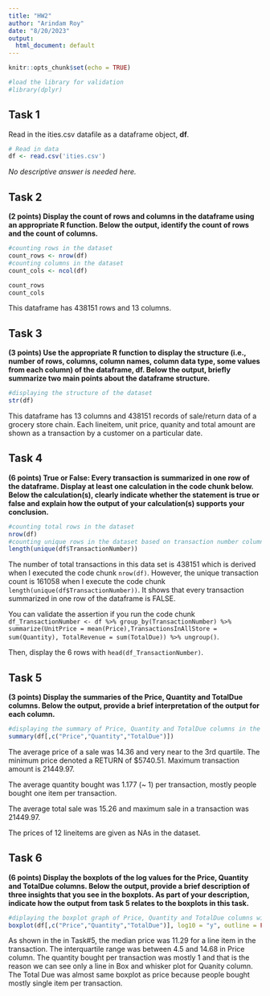 ```yaml
---
title: "HW2"
author: "Arindam Roy"
date: "8/20/2023"
output:
  html_document: default
---
```


```r
knitr::opts_chunk$set(echo = TRUE)
```
```r
#load the library for validation
#library(dplyr)
```


## Task 1 

Read in the ities.csv datafile as a dataframe object, __df__. 

```r
# Read in data
df <- read.csv('ities.csv') 
```

_No descriptive answer is needed here._

## Task 2  

__(2 points) Display the count of rows and columns in the dataframe using an appropriate R function. Below the output, identify the count of rows and the count of columns.__  

```r
#counting rows in the dataset
count_rows <- nrow(df)
#counting columns in the dataset
count_cols <- ncol(df)

count_rows
count_cols
```

This dataframe has 438151 rows and 13 columns.

## Task 3  

__(3 points) Use the appropriate R function to display the structure (i.e., number of rows, columns, column names, column data type, some values from each column) of the dataframe, df. Below the output, briefly summarize two main points about the dataframe structure.__

```r
#displaying the structure of the dataset
str(df)
```
This dataframe has 13 columns and 438151 records of sale/return data of a grocery store chain. Each lineitem, unit price, quanity and total amount are shown as a transaction by a customer on a particular date.

## Task 4  

__(6 points) True or False: Every transaction is summarized in one row of the dataframe. Display at least one calculation in the code chunk below. Below the calculation(s), clearly indicate whether the statement is true or false and explain how the output of your calculation(s) supports your conclusion.__

```r
#counting total rows in the dataset
nrow(df)
#counting unique rows in the dataset based on transaction number column
length(unique(df$TransactionNumber))
```
The number of total transactions in this data set is 438151 which is derived when I executed the code chunk `nrow(df)`. However, the unique transaction count is 161058 when I execute the code chunk `length(unique(df$TransactionNumber))`. It shows that every transaction summarized in one row of the dataframe is FALSE. 

You can validate the assertion if you run the code chunk `df_TransactionNumber <- df %>% group_by(TransactionNumber) %>% summarize(UnitPrice = mean(Price),TransactionsInAllStore = sum(Quantity), TotalRevenue = sum(TotalDue)) %>% ungroup()`.

Then, display the 6 rows with `head(df_TransactionNumber)`.

## Task 5  

__(3 points) Display the summaries of the Price, Quantity and TotalDue columns. Below the output, provide a brief interpretation of the output for each column.__

```r
#displaying the summary of Price, Quantity and TotalDue columns in the dataset
summary(df[,c("Price","Quantity","TotalDue")])
```
 
The average price of a sale was 14.36 and very near to the 3rd quartile. The minimum price denoted a RETURN of $5740.51. Maximum transaction amount is 21449.97. 

The average quantity bought was 1.177 (~ 1) per transaction, mostly people bought one item per transaction. 

The average total sale was 15.26 and maximum sale in a transaction was 21449.97.

The prices of 12 lineitems are given as NAs in the dataset.

## Task 6  

__(6 points) Display the boxplots of the log values for the Price, Quantity and TotalDue columns. Below the output, provide a brief description of three insights that you see in the boxplots. As part of your description, indicate how the output from task 5 relates to the boxplots in this task.__

```r
#diplaying the boxplot graph of Price, Quantity and TotalDue columns with log10 values in the dataset
boxplot(df[,c("Price","Quantity","TotalDue")], log10 = "y", outline = FALSE)
```


As shown in the in Task#5, the median price was 11.29 for a line item in the transaction. The interquartile range was between 4.5 and 14.68 in Price column. The quantity bought per transaction was mostly 1 and that is the reason we can see only a line in Box and whisker plot for Quanity column. The Total Due was almost same boxplot as price because people bought mostly single item per transaction.



